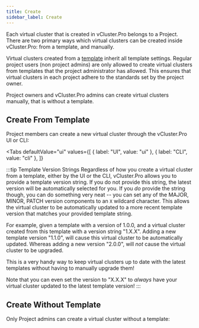 ```yaml
---
title: Create
sidebar_label: Create
---
```




Each virtual cluster that is created in vCluster.Pro belongs to a Project. There are two primary ways which
virtual clusters can be created inside vCluster.Pro: from a template, and manually.

Virtual clusters created from a [template](../virtual-clusters/templates.mdx) inherit all template
settings. Regular project users (non project admins) are only allowed to create virtual clusters
from templates that the project administrator has allowed. This ensures that virtual clusters in
each project adhere to the standards set by the project owner.

Project owners and vCluster.Pro admins can create virtual clusters manually, that is without a template.

## Create From Template

Project members can create a new virtual cluster through the vCluster.Pro UI or CLI:

<Tabs
  defaultValue="ui"
  values={[
    { label: "UI", value: "ui" },
    { label: "CLI", value: "cli" },
  ]}
>
  <TabItem value="ui">
    <PartialVirtualClusterCreateUI />
  </TabItem>
  <TabItem value="cli">
    <PartialVirtualClusterCreateCLI />
  </TabItem>
</Tabs>

:::tip Template Version Strings
Regardless of how you create a virtual cluster from a template, either by the UI or the CLI, vCluster.Pro
allows you to provide a template version string. If you do not provide this string, the latest
version will be automatically selected for you. If you _do_ provide the string though, you can
do something very neat -- you can set any of the MAJOR, MINOR, PATCH version components to an
`X` wildcard character. This allows the virtual cluster to be automatically updated to a more recent
template version that matches your provided template string.

For example, given a template with a version of 1.0.0, and a virtual cluster created from this
template with a version string "1.X.X". Adding a new template version "1.1.0", will cause this
virtual cluster to be automatically updated. Whereas adding a new version "2.0.0", will _not_
cause the virtual cluster to be upgraded.

This is a very handy way to keep virtual clusters up to date with the latest templates without
having to manually upgrade them!

Note that you can even set the version to "X.X.X" to _always_ have your virtual cluster updated
to the latest template version!
:::

## Create Without Template

Only Project admins can create a virtual cluster without a template:

<PartialVirtualClusterCreateUINoTemplate />

